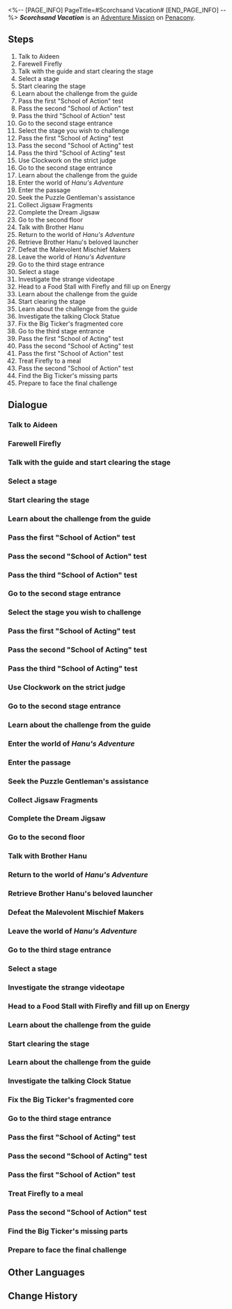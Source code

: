 <%-- [PAGE_INFO]
PageTitle=#Scorchsand Vacation#
[END_PAGE_INFO] --%>
{{Stub|Dialogue.}}
{{Mission Infobox
|id            = 8022401
|title         = 
|image         = <!--Mission Scorchsand Vacation.png-->
|type          = Adventure
|event_name    = 
|chapter       = 
|requirements  = [[Trailblaze Mission]] ''[[And on the Eighth Day]]'' completed
|summary       = The dangerous challenges have become an exciting and thrilling vacation. A mysterious director helped make a Memory Film specially for you. This way, you can experience all the other possibilities at Scorchsand.<br />Maybe we are all just in a script, but even so, we can still make our own marvelous choices.
|characters    = Trailblazer
|startLocation = [[Penacony]] - [[SoulGlad™ Scorchsand Audition Venue]]
|world         = Penacony
|area          = SoulGlad™ Scorchsand Audition Venue
|prev          = 
|next          = ???
|rewards       = Stellar Jade*50; Traveler's Guide*8; Lost Crystal*8; Clock Credits*360; Credit*120,000
}}
'''''Scorchsand Vacation''''' is an [[Adventure Mission]] on [[Penacony]].

==Steps==
# Talk to Aideen
# Farewell Firefly
# Talk with the guide and start clearing the stage
# Select a stage
# Start clearing the stage
# Learn about the challenge from the guide
# Pass the first "School of Action" test
# Pass the second "School of Action" test
# Pass the third "School of Action" test
# Go to the second stage entrance
# Select the stage you wish to challenge
# Pass the first "School of Acting" test
# Pass the second "School of Acting" test
# Pass the third "School of Acting" test
# Use Clockwork on the strict judge
# Go to the second stage entrance
# Learn about the challenge from the guide
# Enter the world of ''Hanu's Adventure''
# Enter the passage
# Seek the Puzzle Gentleman's assistance
# Collect Jigsaw Fragments
# Complete the Dream Jigsaw
# Go to the second floor
# Talk with Brother Hanu
# Return to the world of ''Hanu's Adventure''
# Retrieve Brother Hanu's beloved launcher
# Defeat the Malevolent Mischief Makers
# Leave the world of ''Hanu's Adventure''
# Go to the third stage entrance
# Select a stage
# Investigate the strange videotape
# Head to a Food Stall with Firefly and fill up on Energy
# Learn about the challenge from the guide
# Start clearing the stage
# Learn about the challenge from the guide
# Investigate the talking Clock Statue
# Fix the Big Ticker's fragmented core
# Go to the third stage entrance
# Pass the first "School of Acting" test
# Pass the second "School of Acting" test
# Pass the first "School of Action" test
# Treat Firefly to a meal
# Pass the second "School of Action" test
# Find the Big Ticker's missing parts
# Prepare to face the final challenge

<!--
==Gameplay Notes==

--><!--
==Trial Character==

-->
==Dialogue==
{{Stub Dialogue}}
{{Dialogue End}}

===Talk to Aideen===
{{Mission Description|type=adventure|location=SoulGlad™ Scorchsand Audition Venue|update|Aideen has prepared a custom gift for you, but an accident has transpired. Go and speak with him.}}
{{Dialogue Start}}
:{{tx}}
{{Dialogue End}}

===Farewell Firefly===
{{Mission Description|type=adventure|location=SoulGlad™ Scorchsand Audition Venue|update|The movie has begun. The other protagonist seems to be waiting for you ahead.}}
{{Dialogue Start}}
:{{tx}}
{{Dialogue End}}

===Talk with the guide and start clearing the stage===
{{Mission Description|type=adventure|location=SoulGlad™ Scorchsand Audition Venue|update|Start your Scorchsand Vacation under the guide's instructions}}
{{Dialogue Start}}
:{{tx}}
{{Dialogue End}}

===Select a stage===
{{Mission Description|type=adventure|location=SoulGlad™ Scorchsand Audition Venue|update|Select a stage you didn't experience last time and witness another possibility.}}
{{Dialogue Start}}
:{{tx}}
{{Dialogue End}}

===Start clearing the stage===
{{Mission Description|type=adventure|location=SoulGlad™ Scorchsand Audition Venue|update|There is a faint noise ahead. Prepare to head to the stage.}}
{{Dialogue Start}}
:{{tx}}
{{Dialogue End}}

===Learn about the challenge from the guide===
{{Mission Description|type=adventure|location=SoulGlad™ Scorchsand Audition Venue|update|The first choice! You and Firefly arrive at the Dreamplay Fantasia: Acting Challenge arena. According to the guide's instructions, your "acting" skills will be tested here...<br />What are acting skills exactly? You have no idea. For you, sincerity has always been the ultimate instrument.}}
{{Dialogue Start}}
:{{tx}}
{{Mission Description|type=adventure|location=SoulGlad™ Scorchsand Audition Venue|update|The first choice! Firefly and you arrive at the stage for Dreamplay Fantasia: Action Challenge. According to the guide, you'll face the trial of "action" here...<br />You can't possibly be more familiar with "action" &mdash; However, in a world where no one can jump, can you really perform real "action"?}}
{{Dialogue End}}

===Pass the first "School of Action" test===
{{Dialogue Start}}
:{{tx}}
{{Dialogue End}}

===Pass the second "School of Action" test===
{{Dialogue Start}}
:{{tx}}
{{Dialogue End}}

===Pass the third "School of Action" test===
{{Dialogue Start}}
:{{tx}}
{{Dialogue End}}

===Go to the second stage entrance===
{{Dialogue Start}}
:{{tx}}
{{Dialogue End}}

===Select the stage you wish to challenge===
{{Mission Description|type=adventure|location=SoulGlad™ Scorchsand Audition Venue|update|The first choice! You and Firefly arrive at the Dreamplay Fantasia: Acting Challenge arena. According to the guide's instructions, your "acting" skills will be tested here...<br />What are acting skills exactly? You have no idea. For you, sincerity has always been the ultimate instrument.}}
{{Dialogue Start}}
:{{tx}}
{{Dialogue End}}

===Pass the first "School of Acting" test===
{{Dialogue Start}}
:{{tx}}
{{Dialogue End}}

===Pass the second "School of Acting" test===
{{Dialogue Start}}
:{{tx}}
{{Dialogue End}}

===Pass the third "School of Acting" test===
{{Dialogue Start}}
:{{tx}}
{{Dialogue End}}

===Use Clockwork on the strict judge===
{{Dialogue Start}}
:{{tx}}
{{Dialogue End}}

===Go to the second stage entrance===
{{Dialogue Start}}
:{{tx}}
{{Dialogue End}}

===Learn about the challenge from the guide===
{{Mission Description|type=adventure|location=SoulGlad™ Scorchsand Audition Venue|update|The second choice! You and Firefly arrive at the Dreamplay Fantasia &mdash; Gunfire Time: Gunfire Trial arena. According to the guide's instructions, you need to play the role of the evil-retributing, charisma-overflowing character from the Clockie series &mdash; Brother Hanu.<br />"What is this competition supposed to be about?" You wonder. "Are we trying to see who has the coolest 'hmph'?"}}
{{Dialogue Start}}
:{{tx}}
{{Dialogue End}}

===Enter the world of ''Hanu's Adventure''===
{{Dialogue Start}}
:{{tx}}
{{Dialogue End}}

===Enter the passage===
{{Dialogue Start}}
:{{tx}}
{{Dialogue End}}

===Seek the Puzzle Gentleman's assistance===
{{Dialogue Start}}
:{{tx}}
{{Dialogue End}}

===Collect Jigsaw Fragments===
{{Dialogue Start}}
:{{tx}}
{{Dialogue End}}

===Complete the Dream Jigsaw===
{{Dialogue Start}}
:{{tx}}
{{Dialogue End}}

===Go to the second floor===
{{Dialogue Start}}
:{{tx}}
{{Dialogue End}}

===Talk with Brother Hanu===
{{Dialogue Start}}
:{{tx}}
{{Dialogue End}}

===Return to the world of ''Hanu's Adventure''===
{{Dialogue Start}}
:{{tx}}
{{Dialogue End}}

===Retrieve Brother Hanu's beloved launcher===
{{Dialogue Start}}
:{{tx}}
{{Dialogue End}}

===Defeat the Malevolent Mischief Makers===
{{Dialogue Start}}
:{{tx}}
{{Dialogue End}}

===Leave the world of ''Hanu's Adventure''===
{{Dialogue Start}}
:{{tx}}
{{Dialogue End}}

===Go to the third stage entrance===
{{Mission Description|type=adventure|location=SoulGlad™ Scorchsand Audition Venue|update|The guide here vanished... Speak with Firefly about what happened.}}
{{Dialogue Start}}
:{{tx}}
{{Dialogue End}}

===Select a stage===
{{Mission Description|type=adventure|location=SoulGlad™ Scorchsand Audition Venue|update|Select a stage you didn't experience last time and witness another possibility.}}
{{Dialogue Start}}
:{{tx}}
{{Dialogue End}}

===Investigate the strange videotape===
{{Mission Description|type=adventure|location=SoulGlad™ Scorchsand Audition Venue|update|A videotape that can make someone disappear. What might happen if one touches it?}}
{{Dialogue Start}}
:{{tx}}
{{Dialogue End}}

===Head to a Food Stall with Firefly and fill up on Energy===
{{Mission Description|type=adventure|location=SoulGlad™ Scorchsand Audition Venue|update|Fill up on some energy before facing the challenge}}
{{Dialogue Start}}
:{{tx}}
{{Dialogue End}}

===Learn about the challenge from the guide===
{{Mission Description|type=adventure|location=SoulGlad™ Scorchsand Audition Venue|update|The second choice! You and Firefly arrive at the Dreamplay Fantasia &mdash; Gunfire Time: Time Trial stage. According to the guide's instructions, you need to play the role ever-popular protagonist from the Clockie series &mdash; Clockie. Smash through the final obstacles together...<br />...Help this inauthentic Clockie overcome an existential crisis. The game can also be rather profound, can't it?}}
{{Dialogue Start}}
:{{tx}}
{{Dialogue End}}

===Start clearing the stage===
{{Mission Description|type=adventure|location=SoulGlad™ Scorchsand Audition Venue|update|There is a faint noise ahead. Prepare to head to the stage.}}
{{Dialogue Start}}
:{{tx}}
{{Dialogue End}}

===Learn about the challenge from the guide===
{{Mission Description|type=adventure|location=SoulGlad™ Scorchsand Audition Venue|update|The second choice! You and Firefly arrive at the Dreamplay Fantasia &mdash; Gunfire Time: Time Trial stage. According to the guide's instructions, you need to play the role ever-popular protagonist from the Clockie series &mdash; Clockie. Smash through the final obstacles together...<br />...Help this inauthentic Clockie overcome an existential crisis. The game can also be rather profound, can't it?}}
{{Dialogue Start}}
:{{tx}}
{{Dialogue End}}

===Investigate the talking Clock Statue===
{{Dialogue Start}}
:{{tx}}
{{Dialogue End}}

===Fix the Big Ticker's fragmented core===
{{Dialogue Start}}
:{{tx}}
{{Dialogue End}}

===Go to the third stage entrance===
{{Dialogue Start}}
:{{tx}}
{{Mission Description|type=adventure|location=SoulGlad™ Scorchsand Audition Venue|update|The guide here vanished... Speak with Firefly about what happened.}}
{{Dialogue End}}

===Pass the first "School of Acting" test===
{{Mission Description|type=adventure|location=SoulGlad™ Scorchsand Audition Venue|update|The first choice! You and Firefly arrive at the Dreamplay Fantasia: Acting Challenge arena. According to the guide's instructions, your "acting" skills will be tested here...<br />What are acting skills exactly? You have no idea. For you, sincerity has always been the ultimate instrument.}}
{{Dialogue Start}}
:{{tx}}
{{Dialogue End}}

===Pass the second "School of Acting" test===
{{Dialogue Start}}
:{{tx}}
{{Dialogue End}}

===Pass the first "School of Action" test===
{{Mission Description|type=adventure|location=SoulGlad™ Scorchsand Audition Venue|update|The first choice! Firefly and you arrive at the stage for Dreamplay Fantasia: Action Challenge. According to the guide, you'll face the trial of "action" here...<br />You can't possibly be more familiar with "action" &mdash; However, in a world where no one can jump, can you really perform real "action"?}}
{{Dialogue Start}}
:{{tx}}
{{Dialogue End}}

===Treat Firefly to a meal===
{{Dialogue Start}}
:{{tx}}
{{Mission Description|type=adventure|location=SoulGlad™ Scorchsand Audition Venue|update|It's your turn to buy. Pick out some food.}}
{{Dialogue End}}

===Pass the second "School of Action" test===
{{Mission Description|type=adventure|location=SoulGlad™ Scorchsand Audition Venue|update|The first choice! Firefly and you arrive at the stage for Dreamplay Fantasia: Action Challenge. According to the guide, you'll face the trial of "action" here...<br />You can't possibly be more familiar with "action" &mdash; However, in a world where no one can jump, can you really perform real "action"?}}
{{Dialogue Start}}
:{{tx}}
{{Dialogue End}}

===Find the Big Ticker's missing parts===
{{Mission Description|type=adventure|location=SoulGlad™ Scorchsand Audition Venue|update|The second choice! You and Firefly arrive at the Dreamplay Fantasia &mdash; Gunfire Time: Time Trial stage. According to the guide's instructions, you need to play the role ever-popular protagonist from the Clockie series &mdash; Clockie. Smash through the final obstacles together...<br />...Help this inauthentic Clockie overcome an existential crisis. The game can also be rather profound, can't it?}}
{{Dialogue Start}}
:{{tx}}
{{Dialogue End}}

===Prepare to face the final challenge===
{{Mission Description|type=adventure|location=SoulGlad™ Scorchsand Audition Venue|update|The chance to become a superstar is just around the corner. Prepare to face the final showdown.}}
{{Dialogue Start}}
:{{tx}}
{{Dialogue End}}

==Other Languages==
{{Other Languages
|en   = Scorchsand Vacation
|zhs  = 热砂假日
|zht  = 熱砂假日
|ja   = 熱砂の休日
|ko   = 뜨거운 모래 휴일
|es   = Vacaciones en la Arena Ardiente
|fr   = Vacances à Écorchesable
|ru   = Отдых в выжженных песках
|th   = วันหยุดในผืนทรายระอุ
|vi   = Kỳ Nghỉ Cát Nóng
|de   = Urlaub im Flugsand
|id   = Hari Libur Scorchsand
|pt   = Férias em Brasareia
}}

==Change History==
{{Change History|2.2}}
